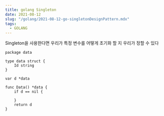 ```yaml
---
title: golang Singleton
date: 2021-08-12
slug: "/golang/2021-08-12-go-singletonDesignPattern.mdx"
tags:
  - GOLANG
---
```



Singleton을 사용한다면 우리가 특정 변수를 어떻게 초기화 할 지 우리가 정할 수 있다

```
package data

type data struct {
	Id string
}

var d *data

func Data() *data {
	if d == nil {

	}
	return d
}
```